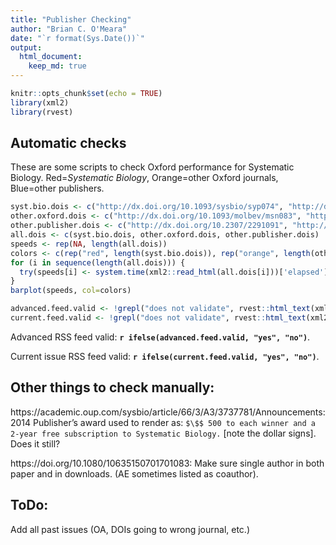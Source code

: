 ```yaml
---
title: "Publisher Checking"
author: "Brian C. O'Meara"
date: "`r format(Sys.Date())`"
output:  
  html_document:  
    keep_md: true  
---
```


```r
knitr::opts_chunk$set(echo = TRUE)
library(xml2)
library(rvest)
```

## Automatic checks

These are some scripts to check Oxford performance for Systematic Biology. Red=*Systematic Biology*, Orange=other Oxford journals, Blue=other publishers.

```r
syst.bio.dois <- c("http://dx.doi.org/10.1093/sysbio/syp074", "http://dx.doi.org/10.1080/10635150390235520", "http://dx.doi.org/10.1093/sysbio/42.3.265")
other.oxford.dois <- c("http://dx.doi.org/10.1093/molbev/msn083", "http://dx.doi.org/10.1093/nar/gkp370")
other.publisher.dois <- c("http://dx.doi.org/10.2307/2291091", "http://dx.doi.org/10.1086/590395", "http://dx.doi.org/10.1086/418300", "http://dx.doi.org/10.1086/382734")
all.dois <- c(syst.bio.dois, other.oxford.dois, other.publisher.dois)
speeds <- rep(NA, length(all.dois))
colors <- c(rep("red", length(syst.bio.dois)), rep("orange", length(other.oxford.dois)), rep("blue", length(other.publisher.dois)))
for (i in sequence(length(all.dois))) {
  try(speeds[i] <- system.time(xml2::read_html(all.dois[i]))['elapsed'] )
}
barplot(speeds, col=colors)
```



```r
advanced.feed.valid <- !grepl("does not validate", rvest::html_text(xml2::read_html("https://www.feedvalidator.org/check.cgi?url=https%3A%2F%2Facademic.oup.com%2Frss%2Fsite_5349%2FadvanceAccess_3215.xml")))
current.feed.valid <- !grepl("does not validate", rvest::html_text(xml2::read_html("https://www.feedvalidator.org/check.cgi?url=https%3A%2F%2Facademic.oup.com%2Frss%2Fsite_5349%2F3215.xml")))
```

Advanced RSS feed valid:  **`r ifelse(advanced.feed.valid, "yes", "no")`**.

Current issue RSS feed valid: **`r ifelse(current.feed.valid, "yes", "no")`**.


## Other things to check manually:

https://academic.oup.com/sysbio/article/66/3/A3/3737781/Announcements: 2014 Publisher's award used to render as: `$\$$ 500 to each winner and a 2-year free subscription to Systematic Biology.` [note the dollar signs]. Does it still?

https://doi.org/10.1080/10635150701701083: Make sure single author in both paper and in downloads. (AE sometimes listed as coauthor).

## ToDo:

Add all past issues (OA, DOIs going to wrong journal, etc.)

